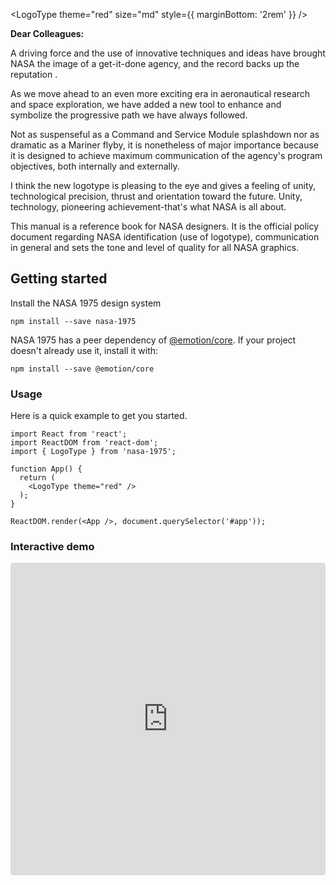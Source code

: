 
<Meta title="Welcome" />

<LogoType theme="red" size="md" style={{ marginBottom: '2rem' }} />

**Dear Colleagues:**

A driving force and the use of innovative techniques and ideas have brought NASA the image of a
get-it-done agency, and the record backs up the reputation .

As we move ahead to an even more exciting era in aeronautical research and space exploration, we
have added a new tool to enhance and symbolize the progressive path we have always followed.

Not as suspenseful as a Command and Service Module splashdown nor as dramatic as a Mariner flyby, it
is nonetheless of major importance because it is designed to achieve maximum communication of the
agency's program objectives, both internally and externally.

I think the new logotype is pleasing to the eye and gives a feeling of unity, technological
precision, thrust and orientation toward the future. Unity, technology, pioneering
achievement-that's what NASA is all about.

This manual is a reference book for NASA designers. It is the official policy document regarding
NASA identification (use of logotype), communication in general and sets the tone and level of
quality for all NASA graphics.

## Getting started

Install the NASA 1975 design system

```
npm install --save nasa-1975
```

NASA 1975 has a peer dependency of [@emotion/core](https://www.npmjs.com/package/@emotion/core). If
your project doesn't already use it, install it with:

```
npm install --save @emotion/core
```

### Usage

Here is a quick example to get you started.

```
import React from 'react';
import ReactDOM from 'react-dom';
import { LogoType } from 'nasa-1975';

function App() {
  return (
    <LogoType theme="red" />
  );
}

ReactDOM.render(<App />, document.querySelector('#app'));

```

### Interactive demo

<iframe
    src="https://codesandbox.io/embed/condescending-bose-pcpi1?fontsize=14"
    title="NASA-1975-sandbox"
    allow="geolocation; microphone; camera; midi; vr; accelerometer; gyroscope; payment; ambient-light-sensor; encrypted-media; usb"
    style="width:100%; height:500px; border:0; border-radius: 4px; overflow:hidden;"
    style={{ width: '100%', height: '500px', border: '0', borderRadius: '4px', overflow: 'hidden' }}
    sandbox="allow-modals allow-forms allow-popups allow-scripts allow-same-origin"
></iframe>

